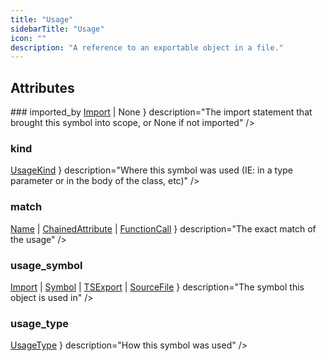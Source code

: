 ```yaml
---
title: "Usage"
sidebarTitle: "Usage"
icon: ""
description: "A reference to an exportable object in a file."
---
```


<GithubLinkNote link="https://github.com/codegen-sh/graph-sitter/blob/eagarwal/update-docs/src/graph_sitter/core/dataclasses/usage.py#L24-L39" />


## Attributes
<HorizontalDivider />
### <span className="text-primary">imported_by</span>
<HorizontalDivider light={true} />
<Attribute type={ <><a href="/api-reference/core/Import" style={ {fontWeight: "inherit", fontSize: "inherit"} }>Import</a> <span>| None</span></> } description="The import statement that brought this symbol into scope, or None if not imported" />

### <span className="text-primary">kind</span>
<HorizontalDivider light={true} />
<Attribute type={ <><a href="/api-reference/core/UsageKind" style={ {fontWeight: "inherit", fontSize: "inherit"} }>UsageKind</a></> } description="Where this symbol was used (IE: in a type parameter or in the body of the class, etc)" />

### <span className="text-primary">match</span>
<HorizontalDivider light={true} />
<Attribute type={ <><a href="/api-reference/core/Name" style={ {fontWeight: "inherit", fontSize: "inherit"} }>Name</a> <span>|</span> <a href="/api-reference/core/ChainedAttribute" style={ {fontWeight: "inherit", fontSize: "inherit"} }>ChainedAttribute</a> <span>|</span> <a href="/api-reference/core/FunctionCall" style={ {fontWeight: "inherit", fontSize: "inherit"} }>FunctionCall</a></> } description="The exact match of the usage" />

### <span className="text-primary">usage_symbol</span>
<HorizontalDivider light={true} />
<Attribute type={ <><a href="/api-reference/core/Import" style={ {fontWeight: "inherit", fontSize: "inherit"} }>Import</a> <span>|</span> <a href="/api-reference/core/Symbol" style={ {fontWeight: "inherit", fontSize: "inherit"} }>Symbol</a> <span>|</span> <a href="/api-reference/typescript/TSExport" style={ {fontWeight: "inherit", fontSize: "inherit"} }>TSExport</a> <span>|</span> <a href="/api-reference/core/SourceFile" style={ {fontWeight: "inherit", fontSize: "inherit"} }>SourceFile</a></> } description="The symbol this object is used in" />

### <span className="text-primary">usage_type</span>
<HorizontalDivider light={true} />
<Attribute type={ <><a href="/api-reference/core/UsageType" style={ {fontWeight: "inherit", fontSize: "inherit"} }>UsageType</a></> } description="How this symbol was used" />



